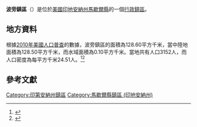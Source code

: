 {{noteTA
|G1=USState
|G2=地名
|G3=Unit
}}
{{Infobox settlement
|official_name            = 波旁鎮區
|native_name = Bourbon Township
|settlement_type          = [[行政鎮區|行政鎮區]]
|image_skyline            = 
|imagesize                = 
|image_map                = Map highlighting Bourbon Township, Marshall County, Indiana.svg
|mapsize                  = 250px
|pushpin_map  =USA Indiana
|pushpin_label = 波旁鎮區
|pushpin_label_position   = top
|pushpin_map_caption      = 波旁鎮區在印地安納州的位置
|subdivision_type         = [[世界政區索引|國家]]
|subdivision_type1        = [[美国州份|州份]]
|subdivision_type2        = [[印地安納州行政区划|縣]]
|subdivision_name         = [[美国|美国]]
|subdivision_name1        = [[印地安納州|印地安納州]]
|subdivision_name2        = [[馬歇爾縣_(印地安納州)|馬歇爾縣]]
|elevation_ft             = 827
|elevation_m              = 252
|timezone                 = [[北美东部時區|北美东部時區]]
|area_total_km2           = 128.60
|area_land_km2            = 128.50
|area_water_km2           = 0.10
|area_total_sq_mi         = 
|area_land_sq_mi          = 
|area_water_sq_mi         = 
|population_as_of         = [[2010年美國人口普查|2010]]
|population_footnotes     = 
|population_total         = 3152
|population_density_km2   = auto
|population_density_sq_mi = auto
|utc_offset               = -5
|coordinates              = {{coord|41|19|42|N|86|07|34|W|type:city_region:US-AL_source:GNS-enwiki|display=inline,title}}
| coor_pinpoint           = 
| coordinates_footnotes   = 
|timezone_DST             = EDT
|utc_offset_DST           = -4
|postal_code_type         = [[美國郵區編號|郵區編號]]
|postal_code              = 46501, 46504, 46506, 46524, 46563
|area_code                = {{link-en|电话区号574|Area code 574|574}}
|blank_name = [[地名信息系统|GNIS ID]]
|blank_info = 453132
}}
'''波旁鎮區'''（{{lang-en|Bourbon Township}}）是位於[[美國|美國]][[印地安納州|印地安納州]][[馬歇爾縣_(印地安納州)|馬歇爾縣]]的一個[[行政鎮區|行政鎮區]]。

== 地方資料 ==
根據[[2010年美國人口普查|2010年美國人口普查]]的數據，波旁鎮區的面積為128.60平方千米，當中陸地面積為128.50平方千米，而水域面積為0.10平方千米。當地共有人口3152人，而人口密度為每平方千米24.51人。<ref name="GR8">{{cite web|url=http://factfinder2.census.gov|publisher=[[美国人口调查局|美国人口调查局]]|accessdate=2011-05-14|title=American FactFinder|archive-date=2013-09-11|archive-url=https://web.archive.org/web/20130911234518/http://factfinder2.census.gov/|dead-url=no}}</ref><ref>{{cite web|url=https://www.citypopulation.de/en/usa/indiana/admin/|title=USA: Indiana (Counties and Townships) - City Population|access-date=2020-08-04|archive-date=2020-04-22|archive-url=https://web.archive.org/web/20200422090607/https://www.citypopulation.de/en/usa/indiana/admin/|dead-url=no}}</ref>

== 參考文獻 ==
{{reflist}}

{{馬歇爾縣 (印地安納州)}}

{{DEFAULTSORT:Bourbon Township}}
[[Category:印第安納州鎮區|Category:印第安納州鎮區]]
[[Category:馬歇爾縣鎮區_(印地安納州)|Category:馬歇爾縣鎮區 (印地安納州)]]

{{Indiana-geo-stub}}
